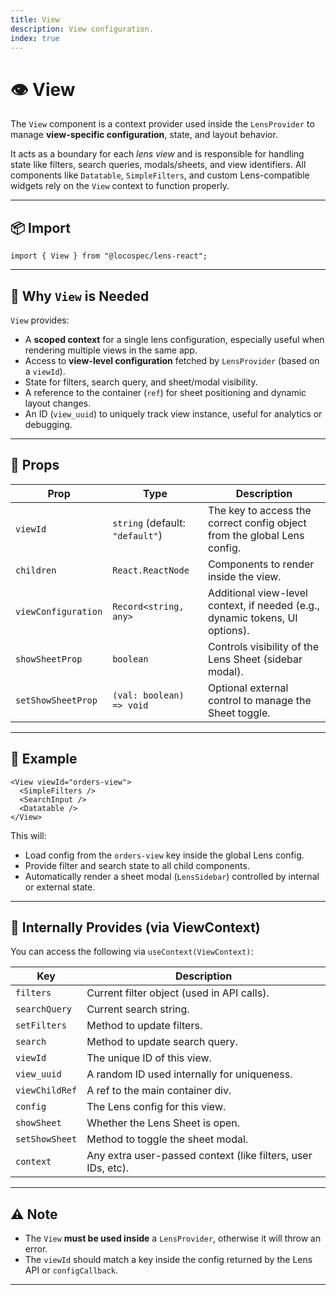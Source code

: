 ```yaml
---
title: View
description: View configuration.
index: true
---
```


# 👁️ View

The `View` component is a context provider used inside the `LensProvider` to manage **view-specific configuration**, state, and layout behavior.

It acts as a boundary for each *lens view* and is responsible for handling state like filters, search queries, modals/sheets, and view identifiers. All components like `Datatable`, `SimpleFilters`, and custom Lens-compatible widgets rely on the `View` context to function properly.

---

## 📦 Import

```tsx
import { View } from "@locospec/lens-react";
```

---

## 🧠 Why `View` is Needed

`View` provides:

- A **scoped context** for a single lens configuration, especially useful when rendering multiple views in the same app.
- Access to **view-level configuration** fetched by `LensProvider` (based on a `viewId`).
- State for filters, search query, and sheet/modal visibility.
- A reference to the container (`ref`) for sheet positioning and dynamic layout changes.
- An ID (`view_uuid`) to uniquely track view instance, useful for analytics or debugging.

---

## 🧩 Props

| Prop              | Type                     | Description |
|-------------------|--------------------------|-------------|
| `viewId`          | `string` (default: `"default"`) | The key to access the correct config object from the global Lens config. |
| `children`        | `React.ReactNode`        | Components to render inside the view. |
| `viewConfiguration` | `Record<string, any>` | Additional view-level context, if needed (e.g., dynamic tokens, UI options). |
| `showSheetProp`   | `boolean`                | Controls visibility of the Lens Sheet (sidebar modal). |
| `setShowSheetProp`| `(val: boolean) => void` | Optional external control to manage the Sheet toggle. |

---

## 🧪 Example

```tsx
<View viewId="orders-view">
  <SimpleFilters />
  <SearchInput />
  <Datatable />
</View>
```

This will:

- Load config from the `orders-view` key inside the global Lens config.
- Provide filter and search state to all child components.
- Automatically render a sheet modal (`LensSidebar`) controlled by internal or external state.

---

## 🔄 Internally Provides (via ViewContext)

You can access the following via `useContext(ViewContext)`:

| Key              | Description |
|------------------|-------------|
| `filters`        | Current filter object (used in API calls). |
| `searchQuery`    | Current search string. |
| `setFilters`     | Method to update filters. |
| `search`         | Method to update search query. |
| `viewId`         | The unique ID of this view. |
| `view_uuid`      | A random ID used internally for uniqueness. |
| `viewChildRef`   | A ref to the main container div. |
| `config`         | The Lens config for this view. |
| `showSheet`      | Whether the Lens Sheet is open. |
| `setShowSheet`   | Method to toggle the sheet modal. |
| `context`        | Any extra user-passed context (like filters, user IDs, etc). |

---

## ⚠️ Note

- The `View` **must be used inside** a `LensProvider`, otherwise it will throw an error.
- The `viewId` should match a key inside the config returned by the Lens API or `configCallback`.

---